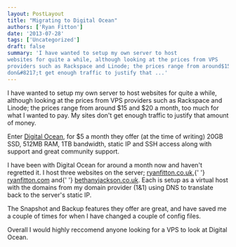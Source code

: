 ```yaml
---
layout: PostLayout
title: "Migrating to Digital Ocean"
authors: ['Ryan Fitton']
date: '2013-07-28'
tags: ['Uncategorized']
draft: false
summary: 'I have wanted to setup my own server to host
websites for quite a while, although looking at the prices from VPS
providers such as Rackspace and Linode; the prices range from around$15 and \$20 a month, too much for what I wanted to pay. My sites
don&#8217;t get enough traffic to justify that ...'
---
```


I have wanted to setup my own server to host websites for quite a while, although looking at the prices from VPS providers such as Rackspace and Linode; the prices range from around \$15 and \$20 a month, too much for what I wanted to pay. My sites don't get enough traffic to justify that amount of money.

Enter [Digital Ocean](https://www.digitalocean.com/?refcode=fbe5f1c0c98d), for \$5 a month they offer (at the time of writing) 20GB SSD, 512MB RAM, 1TB bandwidth, static IP and SSH access along with support and great community support.

I have been with Digital Ocean for around a month now and haven't regretted it. I host three websites on the server; [ryanfitton.co.uk](https://ryanfitton.co.uk/),{\' \'} [ryanfitton.com](https://ryanfitton.com/) and{\' \'} [bethanyjackson.co.uk](http://bethanyjackson.co.uk/). Each is setup as a virtual host with the domains from my domain provider (1&1) using DNS to translate back to the server's static IP.

The Snapshot and Backup features they offer are great, and have saved me a couple of times for when I have changed a couple of config files.

Overall I would highly reccomend anyone looking for a VPS to look at Digital Ocean.
